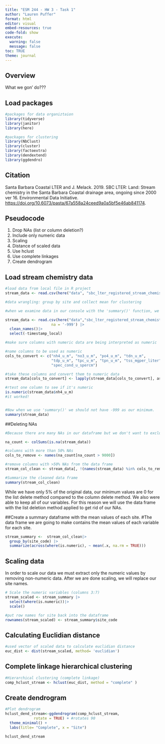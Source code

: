 ```yaml
---
title: "ESM 244 - HW 3 - Task 1"
author: "Lauren Puffer"
format: html
editor: visual
embed-resources: true
code-fold: show
execute: 
  warning: false
  message: false
toc: TRUE
theme: journal
---
```


## Overview

What we gon' do???

## Load packages

```r
#packages for data organiztaion
library(tidyverse)
library(janitor)
library(here)

#packages for clustering
library(NbClust)
library(cluster)
library(factoextra)
library(dendextend)
library(ggdendro)
```

## Citation

Santa Barbara Coastal LTER and J. Melack. 2019. SBC LTER: Land: Stream chemistry in the Santa Barbara Coastal drainage area, ongoing since 2000 ver 16. Environmental Data Initiative. <https://doi.org/10.6073/pasta/67a558a24ceed9a0a5bf5e46ab841174>.

## Pseudocode

1.  Drop NAs (list or column deletion?)
2.  Include only numeric data
3.  Scaling
4.  Distance of scaled data
5.  Use hclust
6.  Use complete linkages
7.  Create dendrogram

## Load stream chemistry data

```r

#load data from local file in R project
stream_data <- read.csv(here("data", "sbc_lter_registered_stream_chemistry.csv"))

#data wrangling: group by site and collect mean for clustering

#when we examine data in our console with the 'summary()' function, we see that there are -999 values for the minimum of many of our variables. This is how NAs are defined. We need to change the -999 values to NAs using the 'mutate()' function. 

stream_data <- read.csv(here("data","sbc_lter_registered_stream_chemistry.csv"),
                     na = '-999') |>
  clean_names()|>
  select(-timestamp_local)

#make sure columns with numeric data are being interpreted as numeric

#name columns to be used as numeric
cols_to_convert <- c("nh4_u_m", "no3_u_m", "po4_u_m", "tdn_u_m", 
                     "tdp_u_m", "tpc_u_m", "tpn_u_m", "tss_mgper_liter", 
                     "spec_cond_u_spercm")

#take these columns and convert them to numeric data 
stream_data[cols_to_convert] <- lapply(stream_data[cols_to_convert], as.numeric)

#rtest one column to see if it's numeric
is.numeric(stream_data$nh4_u_m)
#it worked!


#Now when we use 'summary()' we should not have -999 as our minimum. 
summary(stream_data)
```

##Deleting NAs

```r
#Because there are many NAs in our dataframe but we don't want to exclude too much data, we will do deletion of columns with >50 NAs. na_count <- colSums(is.na(df))

na_count <- colSums(is.na(stream_data))

#columns with more than 50% NAs
cols_to_remove <- names(na_count[na_count > 9000])

#remove columns with >50% NAs from the data frame
stream_col_clean <- stream_data[, !(names(stream_data) %in% cols_to_remove)]

#Summarize the cleaned data frame
summary(stream_col_clean)

```

While we have only 5% of the original data, our minimum values are 0 for the list delete method compared to the column delete method. We also were able to keep all of our variables. For this reason we will use the data frame with the list deletion method applied to get rid of our NAs.

##Create a summary dataframe with the mean values of each site. #The data frame we are going to make contains the mean values of each variable for each site.

```r
stream_summary <-  stream_col_clean|>
  group_by(site_code) |>
  summarize(across(where(is.numeric), ~ mean(.x, na.rm = TRUE)))
```

## Scaling data

In order to scale our data we must extract only the numeric values by removing non-numeric data. After we are done scaling, we will replace our site names.

```r

# Scale the numeric variables (columns 3:7)
stream_scaled <- stream_summary |>
  select(where(is.numeric))|>
  scale()

#put row names for site back into the dataframe
rownames(stream_scaled) <- stream_summary$site_code
```

## Calculating Euclidian distance

```r

#used vector of scaled data to calculate euclidian distance
euc_dist <- dist(stream_scaled, method= 'euclidian')
```

## Complete linkage hierarchical clustering

```r
#Hierarchical clustering (complete linkage)
comp_hclust_stream <- hclust(euc_dist, method = "complete" )
```

## Create dendrogram

```r
#Plot dendrogram
hclust_dend_stream<-ggdendrogram(comp_hclust_stream, 
             rotate = TRUE) + #rotates 90
  theme_minimal() +
  labs(title= "Complete", x = "Site")

hclust_dend_stream
```
